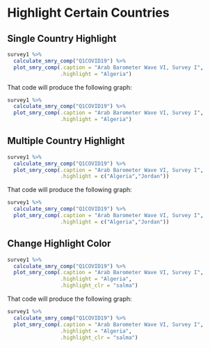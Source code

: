 # Highlight Certain Countries

## Single Country Highlight

```{r How.4.6.1-Highlight, eval=FALSE}

survey1 %>%
  calculate_smry_comp("Q1COVID19") %>%
  plot_smry_comp(.caption = "Arab Barometer Wave VI, Survey I",
                 .highlight = "Algeria")


```

That code will produce the following graph:


```{r How.4.6.2-Highlight, echo=FALSE, fig.dim=c(13,12)}


survey1 %>%
  calculate_smry_comp("Q1COVID19") %>%
  plot_smry_comp(.caption = "Arab Barometer Wave VI, Survey I",
                 .highlight = "Algeria")

```

## Multiple Country Highlight

```{r How.4.7.1-Highlight, eval=FALSE}

survey1 %>%
  calculate_smry_comp("Q1COVID19") %>%
  plot_smry_comp(.caption = "Arab Barometer Wave VI, Survey I",
                 .highlight = c("Algeria","Jordan"))


```

That code will produce the following graph:


```{r How.4.7.2-Highlight, echo=FALSE, fig.dim=c(13,12)}


survey1 %>%
  calculate_smry_comp("Q1COVID19") %>%
  plot_smry_comp(.caption = "Arab Barometer Wave VI, Survey I",
                 .highlight = c("Algeria","Jordan"))

```

## Change Highlight Color

```{r How.4.8.1-Highlight, eval=FALSE}

survey1 %>%
  calculate_smry_comp("Q1COVID19") %>%
  plot_smry_comp(.caption = "Arab Barometer Wave VI, Survey I",
                 .highlight = "Algeria",
                 .highlight_clr = "salma")


```

That code will produce the following graph:


```{r How.4.8.2-Highlight, echo=FALSE, fig.dim=c(13,12)}


survey1 %>%
  calculate_smry_comp("Q1COVID19") %>%
  plot_smry_comp(.caption = "Arab Barometer Wave VI, Survey I",
                 .highlight = "Algeria",
                 .highlight_clr = "salma")

```
